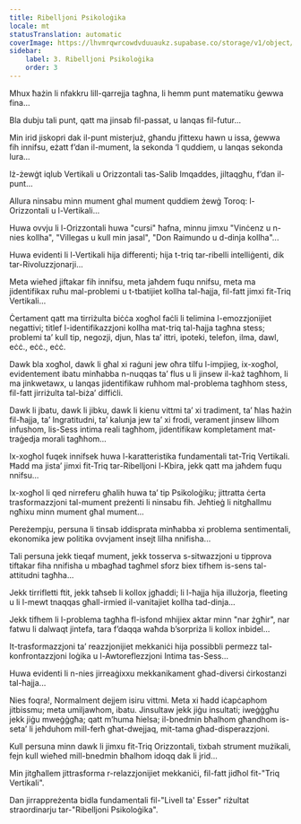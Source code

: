 ```yaml
---
title: Ribelljoni Psikoloġika
locale: mt
statusTranslation: automatic
coverImage: https://lhvmrqwrcowdvduuaukz.supabase.co/storage/v1/object/public/strapi-uploads/small_cover-tratado-de-psicologia-revolucionaria.webp-5e15e1cec4e0ebebcde5d7fc7565d8fd.webp
sidebar:
    label: 3. Ribelljoni Psikoloġika
    order: 3
---
```

Mhux ħażin li nfakkru lill-qarrejja tagħna, li hemm punt matematiku ġewwa fina...

Bla dubju tali punt, qatt ma jinsab fil-passat, u lanqas fil-futur...

Min irid jiskopri dak il-punt misterjuż, għandu jfittexu hawn u issa, ġewwa fih innifsu, eżatt f’dan il-mument, la sekonda ‘l quddiem, u lanqas sekonda lura...

Iż-żewġt iqlub Vertikali u Orizzontali tas-Salib Imqaddes, jiltaqgħu, f’dan il-punt...

Allura ninsabu minn mument għal mument quddiem żewġ Toroq: l-Orizzontali u l-Vertikali...

Huwa ovvju li l-Orizzontali huwa "cursi" ħafna, minnu jimxu "Vinċenz u n-nies kollha", "Villegas u kull min jasal", "Don Raimundo u d-dinja kollha"...

Huwa evidenti li l-Vertikali hija differenti; hija t-triq tar-ribelli intelliġenti, dik tar-Rivoluzzjonarji...

Meta wieħed jiftakar fih innifsu, meta jaħdem fuqu nnifsu, meta ma jidentifikax ruħu mal-problemi u t-tbatijiet kollha tal-ħajja, fil-fatt jimxi fit-Triq Vertikali...

Ċertament qatt ma tirriżulta biċċa xogħol faċli li telimina l-emozzjonijiet negattivi; titlef l-identifikazzjoni kollha mat-triq tal-ħajja tagħna stess; problemi ta’ kull tip, negozji, djun, ħlas ta’ ittri, ipoteki, telefon, ilma, dawl, eċċ., eċċ., eċċ.

Dawk bla xogħol, dawk li għal xi raġuni jew oħra tilfu l-impjieg, ix-xogħol, evidentement ibatu minħabba n-nuqqas ta’ flus u li jinsew il-każ tagħhom, li ma jinkwetawx, u lanqas jidentifikaw ruħhom mal-problema tagħhom stess, fil-fatt jirriżulta tal-biża’ diffiċli.

Dawk li jbatu, dawk li jibku, dawk li kienu vittmi ta’ xi tradiment, ta’ ħlas ħażin fil-ħajja, ta’ Ingratitudni, ta’ kalunja jew ta’ xi frodi, verament jinsew lilhom infushom, lis-Sess intima reali tagħhom, jidentifikaw kompletament mat-traġedja morali tagħhom...

Ix-xogħol fuqek innifsek huwa l-karatteristika fundamentali tat-Triq Vertikali. Ħadd ma jista’ jimxi fit-Triq tar-Ribelljoni l-Kbira, jekk qatt ma jaħdem fuqu nnifsu...

Ix-xogħol li qed nirreferu għalih huwa ta’ tip Psikoloġiku; jittratta ċerta trasformazzjoni tal-mument preżenti li ninsabu fih. Jeħtieġ li nitgħallmu ngħixu minn mument għal mument...

Pereżempju, persuna li tinsab iddisprata minħabba xi problema sentimentali, ekonomika jew politika ovvjament insejt lilha nnifisha...

Tali persuna jekk tieqaf mument, jekk tosserva s-sitwazzjoni u tipprova tiftakar fiha nnifisha u mbagħad tagħmel sforz biex tifhem is-sens tal-attitudni tagħha...

Jekk tirrifletti ftit, jekk taħseb li kollox jgħaddi; li l-ħajja hija illużorja, fleeting u li l-mewt tnaqqas għall-irmied il-vanitajiet kollha tad-dinja...

Jekk tifhem li l-problema tagħha fl-isfond mhijiex aktar minn "nar żgħir", nar fatwu li dalwaqt jintefa, tara f’daqqa waħda b’sorpriża li kollox inbidel...

It-trasformazzjoni ta’ reazzjonijiet mekkaniċi hija possibbli permezz tal-konfrontazzjoni loġika u l-Awtoreflezzjoni Intima tas-Sess...

Huwa evidenti li n-nies jirreaġixxu mekkanikament għad-diversi ċirkostanzi tal-ħajja...

Nies foqra!, Normalment dejjem isiru vittmi. Meta xi ħadd iċapċaphom jitbissmu; meta umiljawhom, ibatu. Jinsultaw jekk jiġu insultati; iweġġgħu jekk jiġu mweġġgħa; qatt m’huma ħielsa; il-bnedmin bħalhom għandhom is-seta’ li jeħduhom mill-ferħ għat-dwejjaq, mit-tama għad-disperazzjoni.

Kull persuna minn dawk li jimxu fit-Triq Orizzontali, tixbah strument mużikali, fejn kull wieħed mill-bnedmin bħalhom idoqq dak li jrid...

Min jitgħallem jittrasforma r-relazzjonijiet mekkaniċi, fil-fatt jidħol fit-"Triq Vertikali".

Dan jirrappreżenta bidla fundamentali fil-"Livell ta' Esser" riżultat straordinarju tar-"Ribelljoni Psikoloġika".

